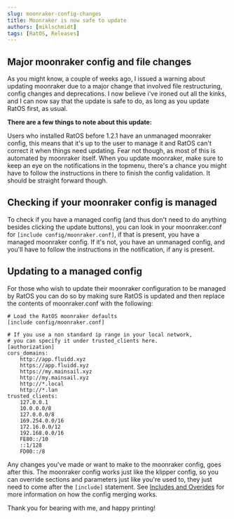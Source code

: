 ```yaml
---
slug: moonraker-config-changes
title: Moonraker is now safe to update
authors: [miklschmidt]
tags: [RatOS, Releases]
---
```


## Major moonraker config and file changes

As you might know, a couple of weeks ago, I issued a warning about updating moonraker due to a major change that involved file restructuring, config changes and deprecations. I now believe i've ironed out all the kinks, and I can now say that the update is safe to do, as long as you update RatOS first, as usual.

**There are a few things to note about this update:**

Users who installed RatOS before 1.2.1 have an unmanaged moonraker config, this means that it's up to the user to manage it and RatOS can't correct it when things need updating. Fear not though, as most of this is automated by moonraker itself. When you update moonraker, make sure to keep an eye on the notifications in the topmenu, there's a chance you might have to follow the instructions in there to finish the config validation. It should be straight forward though.

## Checking if your moonraker config is managed
To check if you have a managed config (and thus don't need to do anything besides clicking the update buttons), you can look in your moonraker.conf for `[include config/moonraker.conf]`, if that is present, you have a managed moonraker config. If it's not, you have an unmanaged config, and you'll have to follow the instructions in the notification, if any is present.

## Updating to a managed config
For those who wish to update their moonraker configuration to be managed by RatOS you can do so by making sure RatOS is updated and then replace the contents of moonraker.conf with the following:

```properties
# Load the RatOS moonraker defaults
[include config/moonraker.conf]

# If you use a non standard ip range in your local network, 
# you can specify it under trusted_clients here.
[authorization]
cors_domains:
    http://app.fluidd.xyz
    https://app.fluidd.xyz
    https://my.mainsail.xyz
    http://my.mainsail.xyz
    http://*.local
    http://*.lan
trusted_clients:
    127.0.0.1
    10.0.0.0/8
    127.0.0.0/8
    169.254.0.0/16
    172.16.0.0/12
    192.168.0.0/16
    FE80::/10
    ::1/128
    FD00::/8
```

Any changes you've made or want to make to the moonraker config, goes after this. The moonraker config works just like the klipper config, so you can override sections and parameters just like you're used to, they just need to come after the `[include]` statement. See [Includes and Overides](/docs/configuration/includes-and-overrides) for more information on how the config merging works.

Thank you for bearing with me, and happy printing!
